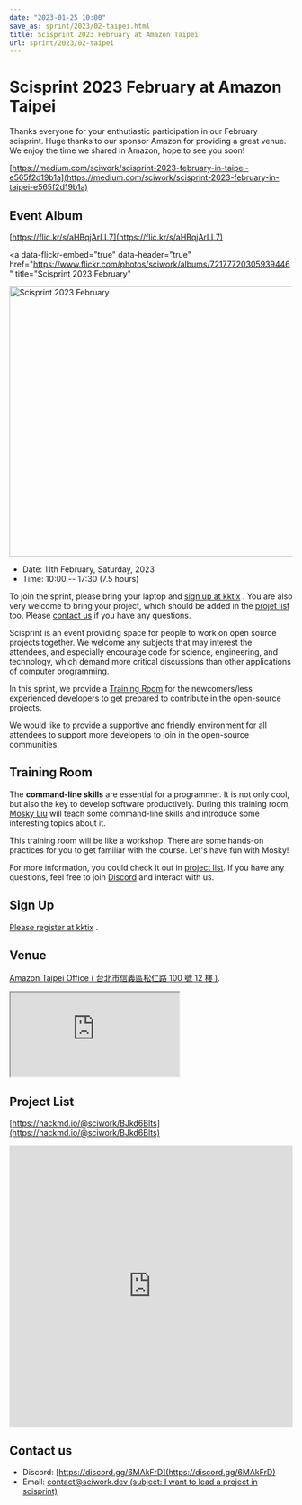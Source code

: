 ```yaml
---
date: "2023-01-25 10:00"
save_as: sprint/2023/02-taipei.html
title: Scisprint 2023 February at Amazon Taipei
url: sprint/2023/02-taipei
---
```


# Scisprint 2023 February at Amazon Taipei

Thanks everyone for your enthutiastic participation in our February
scisprint. Huge thanks to our sponsor Amazon for providing a great
venue. We enjoy the time we shared in Amazon, hope to see you soon!

[https://medium.com/sciwork/scisprint-2023-february-in-taipei-e565f2d19b1a](https://medium.com/sciwork/scisprint-2023-february-in-taipei-e565f2d19b1a)

## Event Album

[https://flic.kr/s/aHBqjArLL7](https://flic.kr/s/aHBqjArLL7)

<a
  data-flickr-embed="true"
  data-header="true"
  href="https://www.flickr.com/photos/sciwork/albums/72177720305939446"
  title="Scisprint 2023 February"
>
  <img
    src="https://live.staticflickr.com/65535/52682729722_345427cd12_z.jpg"
    width="640"
    height="480"
    alt="Scisprint 2023 February"
  />
</a>
<script
  async
  src="//embedr.flickr.com/assets/client-code.js"
  charset="utf-8"
></script>

- Date: 11th February, Saturday, 2023
- Time: 10:00 \-- 17:30 (7.5 hours)

To join the sprint, please bring your laptop and [sign up at
kktix](#sign-up) . You are also very welcome to bring your project,
which should be added in the [projet list](#project-list) too. Please
[contact us](#contact-us) if you have any questions.

Scisprint is an event providing space for people to work on open source
projects together. We welcome any subjects that may interest the
attendees, and especially encourage code for science, engineering, and
technology, which demand more critical discussions than other
applications of computer programming.

In this sprint, we provide a [Training Room](#Training-Room) for the
newcomers/less experienced developers to get prepared to contribute in
the open-source projects.

We would like to provide a supportive and friendly environment for all
attendees to support more developers to join in the open-source
communities.

## Training Room

The **command-line skills** are essential for a programmer. It is not
only cool, but also the key to develop software productively. During
this training room, [Mosky
Liu](https://www.linkedin.com/in/moskyliu/?originalSubdomain=tw) will
teach some command-line skills and introduce some interesting topics
about it.

This training room will be like a workshop. There are some hands-on
practices for you to get familiar with the course. Let\'s have fun with
Mosky!

For more information, you could check it out in [project
list](#Project-List). If you have any questions, feel free to join
[Discord](https://discord.gg/6MAkFrD) and interact with us.

## Sign Up

[Please register at
kktix](https://sciwork.kktix.cc/events/scisprint-202302-taipei) .

## Venue

[Amazon Taipei Office ( 台北市信義區松仁路 100 號 12 樓
)](https://goo.gl/maps/otL6ina7pCccRGW4A).

<div
  style={{
    overflow: "hidden",
    paddingBottom: "56.25%",
    position: "relative",
    height: 0,
  }}
>
  <iframe
    src="https://www.google.com/maps/embed?pb=!1m18!1m12!1m3!1d4403.679246445815!2d121.56386270739861!3d25.034786357738195!2m3!1f0!2f0!3f0!3m2!1i1024!2i768!4f13.1!3m3!1m2!1s0x3442ab1b61870dbd%3A0xf940396f5f36952e!2sAmazon%20TPE14!5e0!3m2!1szh-TW!2stw!4v1674653490312!5m2!1szh-TW!2stw"
    style={{
      left: 0,
      top: 0,
      height: "100%",
      width: "100%",
      position: "absolute",
      border: 0,
    }}
    allowfullscreen=""
    loading="lazy"
    referrerpolicy="no-referrer-when-downgrade"
  ></iframe>
</div>

## Project List

[https://hackmd.io/@sciwork/BJkd6Blts](https://hackmd.io/@sciwork/BJkd6Blts)

<iframe
  width="100%"
  height="500"
  src="https://hackmd.io/@sciwork/BJkd6Blts"
  frameBorder="0"
></iframe>

## Contact us

- Discord: [https://discord.gg/6MAkFrD](https://discord.gg/6MAkFrD)
- Email: [contact@sciwork.dev (subject: I want to lead a project in
  scisprint)](mailto:contact@sciwork.dev?subject=[sciwork]%20I%20want%20to%20lead%20a%20project%20in%20scisprint)

